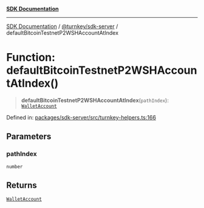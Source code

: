 [**SDK Documentation**](../../../README.mdx)

***

[SDK Documentation](../../../packages.mdx) / [@turnkey/sdk-server](../README.mdx) / defaultBitcoinTestnetP2WSHAccountAtIndex

# Function: defaultBitcoinTestnetP2WSHAccountAtIndex()

> **defaultBitcoinTestnetP2WSHAccountAtIndex**(`pathIndex`): [`WalletAccount`](../interfaces/WalletAccount.mdx)

Defined in: [packages/sdk-server/src/turnkey-helpers.ts:166](https://github.com/tkhq/sdk/blob/e1b1a69bdd608320aaf03cc2dbbf68dc0c52b28d/packages/sdk-server/src/turnkey-helpers.ts#L166)

## Parameters

### pathIndex

`number`

## Returns

[`WalletAccount`](../interfaces/WalletAccount.mdx)
